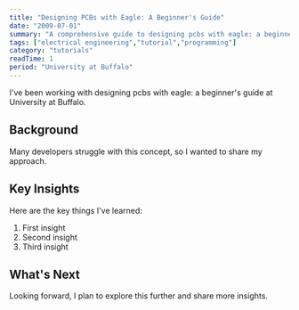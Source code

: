 ```yaml
---
title: "Designing PCBs with Eagle: A Beginner's Guide"
date: "2009-07-01"
summary: "A comprehensive guide to designing pcbs with eagle: a beginner's guide. Learn the fundamentals and best practices."
tags: ["electrical engineering","tutorial","programming"]
category: "tutorials"
readTime: 1
period: "University at Buffalo"
---
```


I've been working with designing pcbs with eagle: a beginner's guide at University at Buffalo.

## Background

Many developers struggle with this concept, so I wanted to share my approach.

## Key Insights

Here are the key things I've learned:

1. First insight
2. Second insight
3. Third insight

## What's Next

Looking forward, I plan to explore this further and share more insights.

